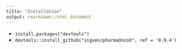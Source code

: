 ```yaml
---
title: "Installation"
output: rmarkdown::html_document
---
```


* `install.packages("devtools")`
* `devtools::install_github("sigven/pharmaOncoX", ref = '0.9.4')`
